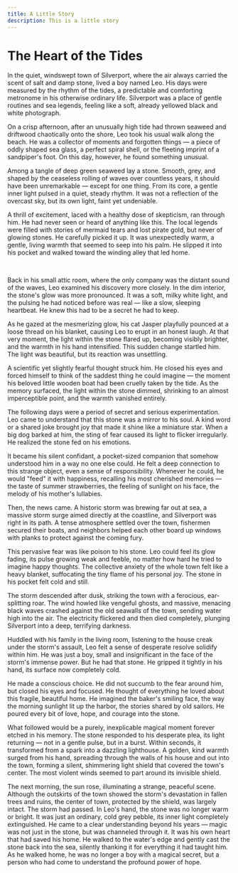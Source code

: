 ```yaml
---
title: A Little Story
description: This is a little story
---
```


# The Heart of the Tides

In the quiet, windswept town of Silverport, where the air always carried the scent of salt and damp stone, lived a boy named Leo. His days were measured by the rhythm of the tides, a predictable and comforting metronome in his otherwise ordinary life. Silverport was a place of gentle routines and sea legends, feeling like a soft, already yellowed black and white photograph.

On a crisp afternoon, after an unusually high tide had thrown seaweed and driftwood chaotically onto the shore, Leo took his usual walk along the beach. He was a collector of moments and forgotten things — a piece of oddly shaped sea glass, a perfect spiral shell, or the fleeting imprint of a sandpiper's foot. On this day, however, he found something unusual.

Among a tangle of deep green seaweed lay a stone. Smooth, grey, and shaped by the ceaseless rolling of waves over countless years, it should have been unremarkable — except for one thing. From its core, a gentle inner light pulsed in a quiet, steady rhythm. It was not a reflection of the overcast sky, but its own light, faint yet undeniable.

A thrill of excitement, laced with a healthy dose of skepticism, ran through him. He had never seen or heard of anything like this. The local legends were filled with stories of mermaid tears and lost pirate gold, but never of glowing stones. He carefully picked it up. It was unexpectedly warm, a gentle, living warmth that seemed to seep into his palm. He slipped it into his pocket and walked toward the winding alley that led home.

<br />

Back in his small attic room, where the only company was the distant sound of the waves, Leo examined his discovery more closely. In the dim interior, the stone's glow was more pronounced. It was a soft, milky white light, and the pulsing he had noticed before was real — like a slow, sleeping heartbeat. He knew this had to be a secret he had to keep.

As he gazed at the mesmerizing glow, his cat Jasper playfully pounced at a loose thread on his blanket, causing Leo to erupt in an honest laugh. At that very moment, the light within the stone flared up, becoming visibly brighter, and the warmth in his hand intensified. This sudden change startled him. The light was beautiful, but its reaction was unsettling.

A scientific yet slightly fearful thought struck him. He closed his eyes and forced himself to think of the saddest thing he could imagine — the moment his beloved little wooden boat had been cruelly taken by the tide. As the memory surfaced, the light within the stone dimmed, shrinking to an almost imperceptible point, and the warmth vanished entirely.

The following days were a period of secret and serious experimentation. Leo came to understand that this stone was a mirror to his soul. A kind word or a shared joke brought joy that made it shine like a miniature star. When a big dog barked at him, the sting of fear caused its light to flicker irregularly. He realized the stone fed on his emotions.

It became his silent confidant, a pocket-sized companion that somehow understood him in a way no one else could. He felt a deep connection to this strange object, even a sense of responsibility. Whenever he could, he would "feed" it with happiness, recalling his most cherished memories — the taste of summer strawberries, the feeling of sunlight on his face, the melody of his mother's lullabies.

Then, the news came. A historic storm was brewing far out at sea, a massive storm surge aimed directly at the coastline, and Silverport was right in its path. A tense atmosphere settled over the town, fishermen secured their boats, and neighbors helped each other board up windows with planks to protect against the coming fury.

This pervasive fear was like poison to his stone. Leo could feel its glow fading, its pulse growing weak and feeble, no matter how hard he tried to imagine happy thoughts. The collective anxiety of the whole town felt like a heavy blanket, suffocating the tiny flame of his personal joy. The stone in his pocket felt cold and still.

The storm descended after dusk, striking the town with a ferocious, ear-splitting roar. The wind howled like vengeful ghosts, and massive, menacing black waves crashed against the old seawalls of the town, sending water high into the air. The electricity flickered and then died completely, plunging Silverport into a deep, terrifying darkness.

Huddled with his family in the living room, listening to the house creak under the storm's assault, Leo felt a sense of desperate resolve solidify within him. He was just a boy, small and insignificant in the face of the storm's immense power. But he had that stone. He gripped it tightly in his hand, its surface now completely cold.

He made a conscious choice. He did not succumb to the fear around him, but closed his eyes and focused. He thought of everything he loved about this fragile, beautiful home. He imagined the baker's smiling face, the way the morning sunlight lit up the harbor, the stories shared by old sailors. He poured every bit of love, hope, and courage into the stone.

What followed would be a purely, inexplicable magical moment forever etched in his memory. The stone responded to his desperate plea, its light returning — not in a gentle pulse, but in a burst. Within seconds, it transformed from a spark into a dazzling lighthouse. A golden, kind warmth surged from his hand, spreading through the walls of his house and out into the town, forming a silent, shimmering light shield that covered the town's center. The most violent winds seemed to part around its invisible shield.

The next morning, the sun rose, illuminating a strange, peaceful scene. Although the outskirts of the town showed the storm's devastation in fallen trees and ruins, the center of town, protected by the shield, was largely intact. The storm had passed. In Leo's hand, the stone was no longer warm or bright. It was just an ordinary, cold grey pebble, its inner light completely extinguished. He came to a clear understanding beyond his years — magic was not just in the stone, but was channeled through it. It was his own heart that had saved his home. He walked to the water's edge and gently cast the stone back into the sea, silently thanking it for everything it had taught him. As he walked home, he was no longer a boy with a magical secret, but a person who had come to understand the profound power of hope.